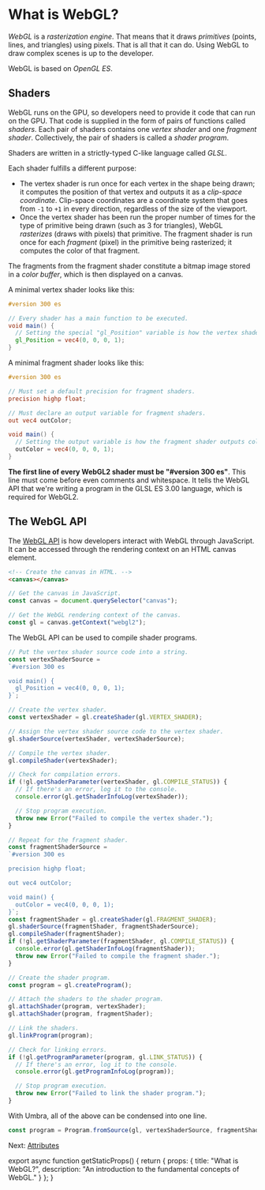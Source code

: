 
# What is WebGL?

*WebGL* is a *rasterization engine*.
That means that it draws *primitives* (points, lines, and triangles) using pixels.
That is all that it can do.
Using WebGL to draw complex scenes is up to the developer.

WebGL is based on *OpenGL ES*.

## Shaders

WebGL runs on the GPU, so developers need to provide it code that can run on the GPU.
That code is supplied in the form of pairs of functions called *shaders*.
Each pair of shaders contains one *vertex shader* and one *fragment shader*.
Collectively, the pair of shaders is called a *shader program*.

Shaders are written in a strictly-typed C-like language called *GLSL*.

Each shader fulfills a different purpose:

- The vertex shader is run once for each vertex in the shape being drawn; it computes the position of that vertex and outputs it as a *clip-space coordinate*.
Clip-space coordinates are a coordinate system that goes from `-1` to `+1` in every direction, regardless of the size of the viewport.
- Once the vertex shader has been run the proper number of times for the type of primitive being drawn (such as 3 for triangles), WebGL *rasterizes* (draws with pixels) that primitive.
The fragment shader is run once for each *fragment* (pixel) in the primitive being rasterized; it computes the color of that fragment.

The fragments from the fragment shader constitute a bitmap image stored in a *color buffer*, which is then displayed on a canvas.

A minimal vertex shader looks like this:

```glsl
#version 300 es

// Every shader has a main function to be executed.
void main() {
  // Setting the special "gl_Position" variable is how the vertex shader outputs clip-space coordinates.
  gl_Position = vec4(0, 0, 0, 1);
}
```

A minimal fragment shader looks like this:

```glsl
#version 300 es

// Must set a default precision for fragment shaders.
precision highp float;

// Must declare an output variable for fragment shaders.
out vec4 outColor;

void main() {
  // Setting the output variable is how the fragment shader outputs colors.
  outColor = vec4(0, 0, 0, 1);
}
```

**The first line of every WebGL2 shader must be "#version 300 es"**.
This line must come before even comments and whitespace.
It tells the WebGL API that we're writing a program in the GLSL ES 3.00 language, which is required for WebGL2.

## The WebGL API

The [WebGL API](https://developer.mozilla.org/en-US/docs/Web/API/WebGL_API) is how developers interact with WebGL through JavaScript.
It can be accessed through the rendering context on an HTML canvas element.

```html
<!-- Create the canvas in HTML. -->
<canvas></canvas>
```

```js
// Get the canvas in JavaScript.
const canvas = document.querySelector("canvas");

// Get the WebGL rendering context of the canvas.
const gl = canvas.getContext("webgl2");
```

The WebGL API can be used to compile shader programs.

```js
// Put the vertex shader source code into a string.
const vertexShaderSource =
`#version 300 es

void main() {
  gl_Position = vec4(0, 0, 0, 1);
}`;

// Create the vertex shader.
const vertexShader = gl.createShader(gl.VERTEX_SHADER);

// Assign the vertex shader source code to the vertex shader.
gl.shaderSource(vertexShader, vertexShaderSource);

// Compile the vertex shader.
gl.compileShader(vertexShader);

// Check for compilation errors.
if (!gl.getShaderParameter(vertexShader, gl.COMPILE_STATUS)) {
  // If there's an error, log it to the console.
  console.error(gl.getShaderInfoLog(vertexShader));

  // Stop program execution.
  throw new Error("Failed to compile the vertex shader.");
}

// Repeat for the fragment shader.
const fragmentShaderSource =
`#version 300 es

precision highp float;

out vec4 outColor;

void main() {
  outColor = vec4(0, 0, 0, 1);
}`;
const fragmentShader = gl.createShader(gl.FRAGMENT_SHADER);
gl.shaderSource(fragmentShader, fragmentShaderSource);
gl.compileShader(fragmentShader);
if (!gl.getShaderParameter(fragmentShader, gl.COMPILE_STATUS)) {
  console.error(gl.getShaderInfoLog(fragmentShader));
  throw new Error("Failed to compile the fragment shader.");
}

// Create the shader program.
const program = gl.createProgram();

// Attach the shaders to the shader program.
gl.attachShader(program, vertexShader);
gl.attachShader(program, fragmentShader);

// Link the shaders.
gl.linkProgram(program);

// Check for linking errors.
if (!gl.getProgramParameter(program, gl.LINK_STATUS)) {
  // If there's an error, log it to the console.
  console.error(gl.getProgramInfoLog(program));

  // Stop program execution.
  throw new Error("Failed to link the shader program.");
}
```

With Umbra, all of the above can be condensed into one line.

```js
const program = Program.fromSource(gl, vertexShaderSource, fragmentShaderSource);
```

Next: [Attributes](/webgl/attributes)


export async function getStaticProps() {
  return {
    props: {
      title: "What is WebGL?",
      description: "An introduction to the fundamental concepts of WebGL."
    }
  };
}
